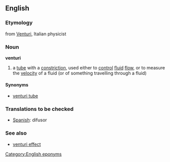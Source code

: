 ==English==
===Etymology===
from [[Venturi]], Italian physicist
===Noun===
'''venturi'''
{{wikipedia}}
# a [[tube]] with a [[constriction]], used either to [[control]] [[fluid]] [[flow]], or to measure the [[velocity]] of a fluid (or of something travelling through a fluid)
====Synonyms====
*[[venturi tube]]
===Translations to be checked===
*[[Spanish]]: difusor
===See also===
*[[venturi effect]]

[[Category:English eponyms]]